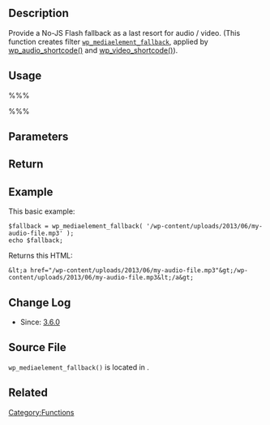 {{Languages|
{{en|Function Reference/wp mediaelement fallback}}
{{ja|Function Reference/wp mediaelement fallback}}
}}
== Description ==
Provide a No-JS Flash fallback as a last resort for audio / video. (This function creates filter <tt>[[Plugin_API/Filter_Reference/wp_mediaelement_fallback|wp_mediaelement_fallback]]</tt>, applied by [[Function_Reference/wp_audio_shortcode|wp_audio_shortcode()]] and [[Function_Reference/wp_video_shortcode|wp_video_shortcode()]]).

== Usage ==
%%% <?php wp_mediaelement_fallback( $url ) ?> %%%

== Parameters ==
{{Parameter|$url|string|}}
 
== Return ==
{{Return||string|Fallback HTML.}}

== Example ==
This basic example:
<pre>
$fallback = wp_mediaelement_fallback( '/wp-content/uploads/2013/06/my-audio-file.mp3' );
echo $fallback;
</pre>

Returns this HTML:
<pre>
&lt;a href="/wp-content/uploads/2013/06/my-audio-file.mp3"&gt;/wp-content/uploads/2013/06/my-audio-file.mp3&lt;/a&gt;
</pre>

== Change Log ==
* Since: [[Version 3.6|3.6.0]]

== Source File ==
<tt>wp_mediaelement_fallback()</tt> is located in {{Trac|wp-includes/media.php}}.

== Related ==
{{Shortcode Tags}}

{{Audio Tags}}

{{Video Tags}}

{{Tag Footer}}

[[Category:Functions]]